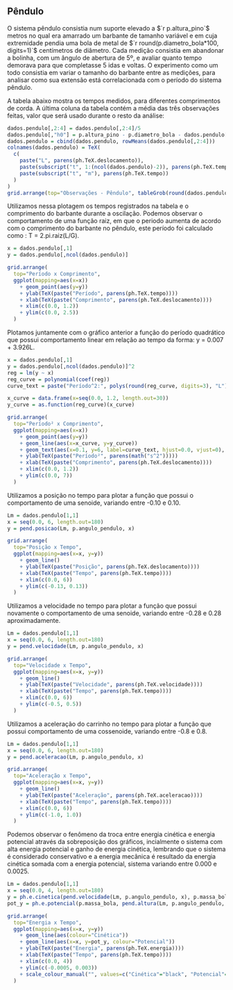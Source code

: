 ## Pêndulo

O sistema pêndulo consistia num suporte elevado a $`r p.altura_pino`$ metros no qual era amarrado um barbante de tamanho variável e em cuja extremidade pendia uma bola de metal de $`r round(p.diametro_bola*100, digits=1)`$ centímetros de diâmetro. Cada medição consistia em abandonar a bolinha, com um ângulo de abertura de 5º, e avaliar quanto tempo demorava para que completasse 5 idas e voltas. O experimento como um todo consistia em variar o tamanho do barbante entre as medições, para analisar como sua extensão está correlacionada com o período do sistema pêndulo.

A tabela abaixo mostra os tempos medidos, para diferentes comprimentos de corda. A última coluna da tabela contém a média das três observações feitas, valor que será usado durante o resto da análise:

```r

dados.pendulo[,2:4] = dados.pendulo[,2:4]/5
dados.pendulo[,"h0"] = p.altura_pino - p.diametro_bola - dados.pendulo[,"h0"]
dados.pendulo = cbind(dados.pendulo, rowMeans(dados.pendulo[,2:4]))
colnames(dados.pendulo) = TeX(
  c(
    paste("L", parens(ph.TeX.deslocamento)),
    paste(subscript("t", 1:(ncol(dados.pendulo)-2)), parens(ph.TeX.tempo)),
    paste(subscript("t", "m"), parens(ph.TeX.tempo))
  )
)
grid.arrange(top="Observações - Pêndulo", tableGrob(round(dados.pendulo, digits=2), theme=tt))
```

Utilizamos nessa plotagem os tempos registrados na tabela e o comprimento do barbante durante a oscilação.
		Podemos observar o comportamento de uma função raiz, em que o periodo aumenta de acordo com o comprimento do barbante
		no pêndulo, este período foi calculado como : T = 2.pi.raiz(L/G).
		
```r
x = dados.pendulo[,1]
y = dados.pendulo[,ncol(dados.pendulo)]

grid.arrange(
  top="Período x Comprimento",
  ggplot(mapping=aes(x=x))
    + geom_point(aes(y=y))
    + ylab(TeX(paste("Período", parens(ph.TeX.tempo))))
    + xlab(TeX(paste("Comprimento", parens(ph.TeX.deslocamento))))
    + xlim(c(0.0, 1.2))
    + ylim(c(0.0, 2.5))
  )
```

Plotamos juntamente com o gráfico anterior a função do período quadrático que possui comportamento linear em relação ao tempo da forma:
	y = 0.007 + 3.926L.
	
```r
x = dados.pendulo[,1]
y = dados.pendulo[,ncol(dados.pendulo)]^2
reg = lm(y ~ x)
reg_curve = polynomial(coef(reg))
curve_text = paste("Período^2:", polys(round(reg_curve, digits=3), "L"))

x_curve = data.frame(x=seq(0.0, 1.2, length.out=30))
y_curve = as.function(reg_curve)(x_curve)

grid.arrange(
  top="Período² x Comprimento",
  ggplot(mapping=aes(x=x))
    + geom_point(aes(y=y))
    + geom_line(aes(x=x_curve, y=y_curve))
    + geom_text(aes(x=0.1, y=6, label=curve_text, hjust=0.0, vjust=0), parse=TRUE)
    + ylab(TeX(paste("Período²", parens(math("s^2")))))
    + xlab(TeX(paste("Comprimento", parens(ph.TeX.deslocamento))))
    + xlim(c(0.0, 1.2))
    + ylim(c(0.0, 7))
  )
```

Utilizamos a posição no tempo para plotar a função que possui o comportamento de uma senoide, variando entre -0.10 e 0.10.

```r
Lm = dados.pendulo[1,1]
x = seq(0.0, 6, length.out=180)
y = pend.posicao(Lm, p.angulo_pendulo, x)

grid.arrange(
  top="Posição x Tempo",
  ggplot(mapping=aes(x=x, y=y))
    + geom_line()
    + ylab(TeX(paste("Posição", parens(ph.TeX.deslocamento))))
    + xlab(TeX(paste("Tempo", parens(ph.TeX.tempo))))
    + xlim(c(0.0, 6))
    + ylim(c(-0.13, 0.13))
  )
```

Utilizamos a velocidade no tempo para plotar a função que possui novamente o comportamento de uma senoide, variando entre
	-0.28 e 0.28 aproximadamente.
	
```r
Lm = dados.pendulo[1,1]
x = seq(0.0, 6, length.out=180)
y = pend.velocidade(Lm, p.angulo_pendulo, x)

grid.arrange(
  top="Velocidade x Tempo",
  ggplot(mapping=aes(x=x, y=y))
    + geom_line()
    + ylab(TeX(paste("Velocidade", parens(ph.TeX.velocidade))))
    + xlab(TeX(paste("Tempo", parens(ph.TeX.tempo))))
    + xlim(c(0.0, 6))
    + ylim(c(-0.5, 0.5))
  )
```

Utilizamos a aceleração do carrinho no tempo para plotar a função que possui comportamento de uma cossenoide, variando entre 
	-0.8 e 0.8.

```r
Lm = dados.pendulo[1,1]
x = seq(0.0, 6, length.out=180)
y = pend.aceleracao(Lm, p.angulo_pendulo, x)

grid.arrange(
  top="Aceleração x Tempo",
  ggplot(mapping=aes(x=x, y=y))
    + geom_line()
    + ylab(TeX(paste("Aceleração", parens(ph.TeX.aceleracao))))
    + xlab(TeX(paste("Tempo", parens(ph.TeX.tempo))))
    + xlim(c(0.0, 6))
    + ylim(c(-1.0, 1.0))
  )
```

Podemos observar o fenômeno da troca entre energia cinética e energia potencial através da sobreposição dos gráficos, incialmente o sistema com alta energia potencial e ganho de energia cinética, lembrando que o sistema é considerado conservativo e a energia mecânica é resultado da energia cinética somada com a energia potencial, sistema variando entre 0.000 e 0.0025.

```r
Lm = dados.pendulo[1,1]
x = seq(0.0, 4, length.out=180)
y = ph.e.cinetica(pend.velocidade(Lm, p.angulo_pendulo, x), p.massa_bola)
pot_y = ph.e.potencial(p.massa_bola, pend.altura(Lm, p.angulo_pendulo, x))

grid.arrange(
  top="Energia x Tempo",
  ggplot(mapping=aes(x=x, y=y))
    + geom_line(aes(colour="Cinética"))
    + geom_line(aes(x=x, y=pot_y, colour="Potencial"))
    + ylab(TeX(paste("Energia", parens(ph.TeX.energia))))
    + xlab(TeX(paste("Tempo", parens(ph.TeX.tempo))))
    + xlim(c(0.0, 4))
    + ylim(c(-0.0005, 0.003))
    + scale_colour_manual("", values=c("Cinética"="black", "Potencial"="red"))
  )
```
